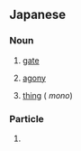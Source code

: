 ==Japanese==

===Noun===
{{ja-noun}}

# {{ja-def|門}} [[gate]]
# {{ja-def|悶}} [[agony]]
# {{ja-def|物}} [[thing]] ({{alternative form of|ja|もの}} ''mono'')

===Particle===
{{ja-pos|particle}}

# {{synonym of|ja|もの|tr=mono}}